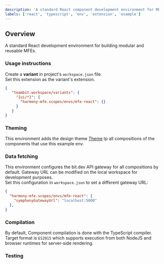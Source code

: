 ```yaml
---
description: 'A standard React component development environment for MFEs'
labels: ['react', 'typescript', 'env', 'extension', 'example']
---
```


## Overview

A standard React development environment for building modular and reusable MFEs.

### Usage instructions

Create a **variant** in project's `workspace.json` file.  
Set this extension as the variant's extension.

```json
{
   "teambit.workspace/variants": {
     "{ui/*}": {
       "harmony-mfe.scopes/envs/mfe-react": {}
     }
   }
}
```

### Theming
This environment adds the design theme [Theme](https://bit.dev/harmony-mfe/design/theme-context) tp all compositions of the components that use this example env.

### Data fetching
This environment configures the bit.dev API gateway for all compositions by default.
Gateway URL can be modified on the local workspace for development purposes.  
Set this configuration in `workspace.json` to set a different gateway URL:

```json
{
  "harmony-mfe.scopes/envs/mfe-react": {
    "symphonyGatewayUrl": "localhost:5000"
  },
}
```

### Compilation
By default, Component compilation is done with the TypeScript compiler. Target format is `ES2015` which
supports execution from both NodeJS and browser runtimes for server-side rendering.

### Testing


